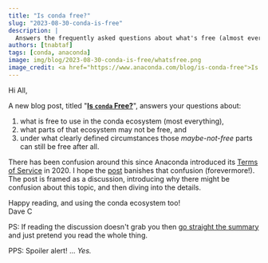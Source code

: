 ```yaml
---
title: "Is conda free?"
slug: "2023-08-30-conda-is-free"
description: |
  Answers the frequently asked questions about what's free (almost everything), what parts of the ecosystem may not be free, and under what (clearly defined) conditions those "maybe-not-free" parts are free after all.
authors: [tnabtaf]
tags: [conda, anaconda]
image: img/blog/2023-08-30-conda-is-free/whatsfree.png
image_credit: <a href="https://www.anaconda.com/blog/is-conda-free">Is conda free?</a>
---
```


Hi All,

A new blog post, titled "[**Is `conda` Free?**](https://www.anaconda.com/blog/is-conda-free)", answers your questions about:

1. what is free to use in the conda ecosystem (most everything),
2. what parts of that ecosystem may not be free, and
3. under what clearly defined circumstances those _maybe-not-free_ parts can still be free after all.

There has been confusion around this since Anaconda introduced its [Terms of Service](https://legal.anaconda.com/policies/en/?name=terms-of-service) in 2020. I hope the [post](https://www.anaconda.com/blog/is-conda-free) banishes that confusion (forevermore!). The post is framed as a discussion, introducing why there might be confusion about this topic, and then diving into the details.

Happy reading, and using the conda ecosystem too!<br />
Dave C

PS: If reading the discussion doesn't grab you then [go straight the summary](https://www.anaconda.com/blog/is-conda-free#summarize) and just pretend you read the whole thing.

PPS: Spoiler alert! ... _Yes._
